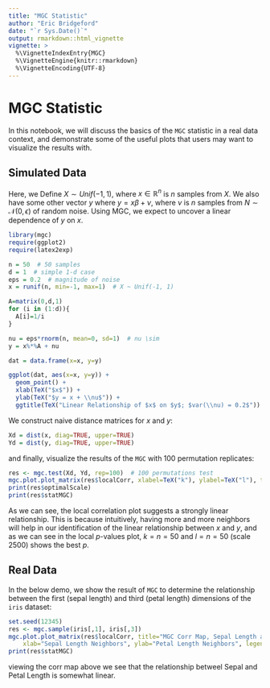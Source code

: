 ```yaml
---
title: "MGC Statistic"
author: "Eric Bridgeford"
date: "`r Sys.Date()`"
output: rmarkdown::html_vignette
vignette: >
  %\VignetteIndexEntry{MGC}
  %\VignetteEngine{knitr::rmarkdown}
  %\VignetteEncoding{UTF-8}
---
```


# MGC Statistic

In this notebook, we will discuss the basics of the `MGC` statistic in a real data context, and demonstrate some of the useful plots that users may want to visualize the results with.

## Simulated Data

Here, we Define $X \sim Unif(-1, 1)$, where $x \in \mathbb{R}^n$ is $n$ samples from $X$. We also have some other vector $y$ where $y = x\beta + \nu$, where $\nu$ is $n$ samples from $N \sim \mathcal{N}(0, \epsilon)$ of random noise. Using MGC, we expect to uncover a linear dependence of $y$ on $x$.

```r
library(mgc)
require(ggplot2)
require(latex2exp)

n = 50  # 50 samples
d = 1  # simple 1-d case
eps = 0.2  # magnitude of noise
x = runif(n, min=-1, max=1)  # X ~ Unif(-1, 1)

A=matrix(0,d,1)
for (i in (1:d)){
  A[i]=1/i
}

nu = eps*rnorm(n, mean=0, sd=1)  # nu \sim 
y = x%*%A + nu

dat = data.frame(x=x, y=y)

ggplot(dat, aes(x=x, y=y)) +
  geom_point() +
  xlab(TeX("$x$")) +
  ylab(TeX("$y = x + \\nu$")) +
  ggtitle(TeX("Linear Relationship of $x$ on $y$; $var(\\nu) = 0.2$"))
```

We construct naive distance matrices for $x$ and $y$:

```r
Xd = dist(x, diag=TRUE, upper=TRUE)
Yd = dist(y, diag=TRUE, upper=TRUE)
```

and finally, visualize the results of the `MGC` with 100 permutation replicates:
```r
res <- mgc.test(Xd, Yd, rep=100)  # 100 permutations test
mgc.plot.plot_matrix(res$localCorr, xlabel=TeX("k"), ylabel=TeX("l"), title = TeX("Local $p$-values for Linear Dependence"), legend.name=TeX("p"))  # plot local p-values
print(res$optimalScale)
print(res$statMGC)
```

As we can see, the local correlation plot suggests a strongly linear relationship. This is because intuitively, having more and more neighbors will help in our identification of the linear relationship between $x$ and $y$, and as we can see in the local $p$-values plot, $k=n=50$ and $l=n=50$ (scale 2500) shows the best $p$.


## Real Data


In the below demo, we show the result of `MGC` to determine the relationship between the first (sepal length) and third (petal length) dimensions of the `iris` dataset:

```r
set.seed(12345)
res <- mgc.sample(iris[,1], iris[,3])
mgc.plot.plot_matrix(res$localCorr, title="MGC Corr Map, Sepal Length and Petal Length",
    xlab="Sepal Length Neighbors", ylab="Petal Length Neighbors", legend.name = "statMGC")
print(res$statMGC)
```

viewing the corr map above we see that the relationship betweel Sepal and Petal Length is somewhat linear.
